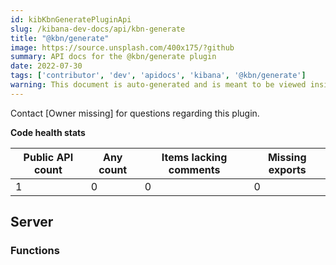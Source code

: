 ```yaml
---
id: kibKbnGeneratePluginApi
slug: /kibana-dev-docs/api/kbn-generate
title: "@kbn/generate"
image: https://source.unsplash.com/400x175/?github
summary: API docs for the @kbn/generate plugin
date: 2022-07-30
tags: ['contributor', 'dev', 'apidocs', 'kibana', '@kbn/generate']
warning: This document is auto-generated and is meant to be viewed inside our experimental, new docs system. Reach out in #docs-engineering for more info.
---
```




Contact [Owner missing] for questions regarding this plugin.

**Code health stats**

| Public API count  | Any count | Items lacking comments | Missing exports |
|-------------------|-----------|------------------------|-----------------|
| 1 | 0 | 0 | 0 |

## Server

### Functions
<DocDefinitionList data={kbnGenerateObj.server.functions}/>

